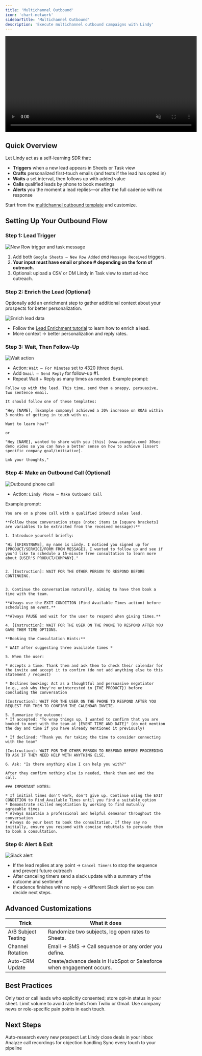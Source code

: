 ```yaml
---
title: 'Multichannel Outbound'
icon: 'chart-network'
sidebarTitle: 'Multichannel Outbound'
description: 'Execute multichannel outbound campaigns with Lindy'
---
```


<div style={{ display: 'flex', justifyContent: 'center', margin: '2rem 0' }}>
  <div className="video-card">
    <video
      src="https://lindyfiles.nyc3.cdn.digitaloceanspaces.com/triggers.mp4"
      width="600"
      autoPlay
      muted
      loop
      playsInline
      style={{ display: 'block', width: '100%', borderRadius: '16px' }}
    />
  </div>
</div>

## Quick Overview

Let Lindy act as a self-learning SDR that:

- **Triggers** when a new lead appears in Sheets or Task view  
- **Crafts** personalized first-touch emails (and texts if the lead has opted in)  
- **Waits** a set interval, then follows up with added value  
- **Calls** qualified leads by phone to book meetings  
- **Alerts** you the moment a lead replies—or after the full cadence with no response  

Start from the [multichannel outbound template](https://chat.lindy.ai/home/?templateId=6875c321cb447178e1192a26) and customize.

## Setting Up Your Outbound Flow

### Step 1: Lead Trigger

<Frame>
  <img src="/lindy-brand-assets/multi-channel-trigger.png" alt="New Row trigger and task message" />
</Frame>

1. Add both `Google Sheets – New Row Added` *and* `Message Received` triggers.  
2. **Your input must have email or phone # depending on the form of outreach.**  
3. Optional: upload a CSV or DM Lindy in Task view to start ad-hoc outreach.

### Step 2: Enrich the Lead (Optional)

Optionally add an enrichment step to gather additional context about your prospects for better personalization.

<Frame>
  <img src="/lindy-brand-assets/multi-channel-enrich.png" alt="Enrich lead data" />
</Frame>

- Follow the [Lead Enrichment tutorial](/use-cases/sales/lead-enrichment) to learn how to enrich a lead.
- More context → better personalization and reply rates.

### Step 3: Wait, Then Follow-Up

<Frame>
  <img src="/lindy-brand-assets/multi-channel-followup.png" alt="Wait action" />
</Frame>

- Action: `Wait – For Minutes` set to 4320 (three days).  
- Add `Gmail – Send Reply` for follow-up #1.  
- Repeat Wait + Reply as many times as needed.
Example prompt:

```
Follow up with the lead. This time, send them a snappy, persuasive, two sentence email. 

It should follow one of these templates: 

"Hey [NAME], [Example company] achieved a 30% increase on ROAS within 3 months of getting in touch with us. 

Want to learn how?"

or 

"Hey [NAME], wanted to share with you [this] (www.example.com) 30sec demo video so you can have a better sense on how to achieve [insert specific company goal/initiative]. 

Lmk your thoughts,"
```

### Step 4: Make an Outbound Call (Optional)

<Frame>
  <img src="/lindy-brand-assets/multi-channel-agent.png" alt="Outbound phone call" />
</Frame>

- Action: `Lindy Phone – Make Outbound Call`  

Example prompt:

```
You are on a phone call with a qualified inbound sales lead.

**Follow these conversation steps (note: items in [square brackets] are variables to be extracted from the received message):**

1. Introduce yourself briefly:

"Hi [$FIRSTNAME], my name is Lindy. I noticed you signed up for [PRODUCT/SERVICE/FORM FROM MESSAGE]. I wanted to follow up and see if you'd like to schedule a 15-minute free consultation to learn more about [USER'S PRODUCT/COMPANY]."


2. [Instruction]: WAIT FOR THE OTHER PERSON TO RESPOND BEFORE CONTINUING.


3. Continue the conversation naturally, aiming to have them book a time with the team. 

**Always use the EXIT CONDITION (Find Available Times action) before scheduling an event.**

**Always PAUSE and wait for the user to respond when giving times.**

4. [Instruction]: WAIT FOR THE USER ON THE PHONE TO RESPOND AFTER YOU GAVE THEM TIME OPTIONS. 

**Booking the Consultation Hints:**

* WAIT after suggesting three available times *

5. When the user:

* Accepts a time: Thank them and ask them to check their calendar for the invite and accept it to confirm (do not add anything else to this statement / request)

* Declines booking: Act as a thoughtful and persuasive negotiator (e.g., ask why they're uninterested in {THE PRODUCT}) before concluding the conversation

[Instruction]: WAIT FOR THE USER ON THE PHONE TO RESPOND AFTER YOU REQUEST FOR THEM TO CONFIRM THE CALENDAR INVITE. 

5. Summarize the outcome:
* If accepted: "To wrap things up, I wanted to confirm that you are booked to meet with the team at [EVENT TIME AND DATE]" (do not mention the day and time if you have already mentioned it previously)

* If declined: "Thank you for taking the time to consider connecting with the team"

[Instruction]: WAIT FOR THE OTHER PERSON TO RESPOND BEFORE PROCEEDING TO ASK IF THEY NEED HELP WITH ANYTHING ELSE. 

6. Ask: "Is there anything else I can help you with?"

After they confirm nothing else is needed, thank them and end the call.

### IMPORTANT NOTES:

* If initial times don't work, don't give up. Continue using the EXIT CONDITION to Find Available Times until you find a suitable option
* Demonstrate skilled negotiation by working to find mutually agreeable times
* Always maintain a professional and helpful demeanor throughout the conversation
* Always do your best to book the consultation. If they say no initially, ensure you respond with concise rebuttals to persuade them to book a consultation. 
```

### Step 6: Alert & Exit

<Frame>
  <img src="/lindy-brand-assets/multi-channel-slack.png" alt="Slack alert" />
</Frame>

- If the lead replies at any point → `Cancel Timers` to stop the sequence and prevent future outreach
- After canceling timers send a slack update with a summary of the outcome and sentiment
- If cadence finishes with no reply → different Slack alert so you can decide next steps.

## Advanced Customizations

| Trick                     | What it does                                                         |
|---------------------------|-----------------------------------------------------------------------|
| A/B Subject Testing       | Randomize two subjects, log open rates to Sheets.                     |
| Channel Rotation          | Email → SMS → Call sequence or any order you define.                  |
| Auto-CRM Update           | Create/advance deals in HubSpot or Salesforce when engagement occurs.|

## Best Practices

<AccordionGroup>
  <Accordion title="Respect Opt-In">
    Only text or call leads who explicitly consented; store opt-in status in your sheet.
  </Accordion>
  
  <Accordion title="Throttle Volume">
    Limit volume to avoid rate limits from Twilio or Gmail.
  </Accordion>
  
  <Accordion title="Personalize Deeply">
    Use company news or role-specific pain points in each touch.
  </Accordion>
  
</AccordionGroup>

## Next Steps

<CardGroup cols={2}>
  <Card title="Lead Enrichment" href="/tutorials/lead-enrichment" icon="address-card">
    Auto-research every new prospect
  </Card>
  <Card title="Email Negotiator" href="/tutorials/email-negotiator" icon="handshake">
    Let Lindy close deals in your inbox
  </Card>
  <Card title="Call Coach" href="/tutorials/call-coach" icon="phone">
    Analyze call recordings for objection handling
  </Card>
  <Card title="CRM Auto-Log" href="/tutorials/crm-auto-log" icon="database">
    Sync every touch to your pipeline
  </Card>
</CardGroup>

